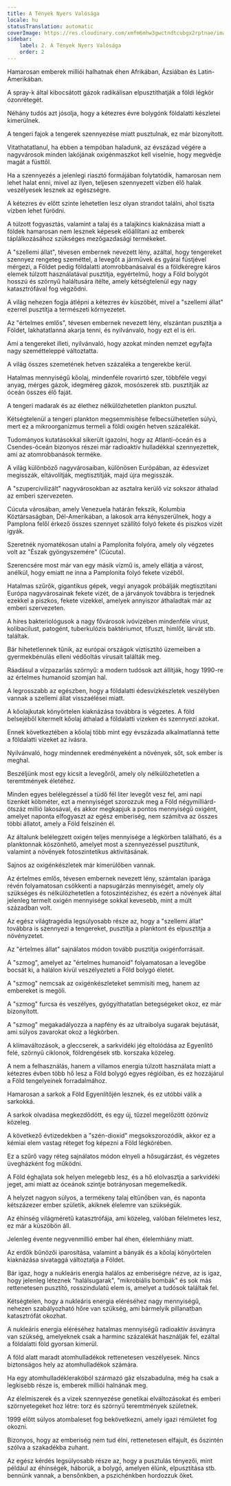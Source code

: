 ```yaml
---
title: A Tények Nyers Valósága
locale: hu
statusTranslation: automatic
coverImage: https://res.cloudinary.com/xmfm6mhw3gwctndtcubgx2rptnae/image/upload/v1741354419/small_cover_la_gran_rebelion_28716e29d2.webp
sidebar:
    label: 2. A Tények Nyers Valósága
    order: 2
---
```

Hamarosan emberek milliói halhatnak éhen Afrikában, Ázsiában és Latin-Amerikában.

A spray-k által kibocsátott gázok radikálisan elpusztíthatják a földi légkör ózonrétegét.

Néhány tudós azt jósolja, hogy a kétezres évre bolygónk földalatti készletei kimerülnek.

A tengeri fajok a tengerek szennyezése miatt pusztulnak, ez már bizonyított.

Vitathatatlanul, ha ebben a tempóban haladunk, az évszázad végére a nagyvárosok minden lakójának oxigénmaszkot kell viselnie, hogy megvédje magát a füsttől.

Ha a szennyezés a jelenlegi riasztó formájában folytatódik, hamarosan nem lehet halat enni, mivel az ilyen, teljesen szennyezett vízben élő halak veszélyesek lesznek az egészségre.

A kétezres év előtt szinte lehetetlen lesz olyan strandot találni, ahol tiszta vízben lehet fürödni.

A túlzott fogyasztás, valamint a talaj és a talajkincs kiaknázása miatt a földek hamarosan nem lesznek képesek előállítani az emberek táplálkozásához szükséges mezőgazdasági termékeket.

A "szellemi állat", tévesen embernek nevezett lény, azáltal, hogy tengereket szennyez rengeteg szeméttel, a levegőt a járművek és gyárai füstjével mérgezi, a Földet pedig földalatti atomrobbanásaival és a földkéregre káros elemek túlzott használatával pusztítja, egyértelmű, hogy a Föld bolygót hosszú és szörnyű haláltusára ítélte, amely kétségtelenül egy nagy katasztrófával fog végződni.

A világ nehezen fogja átlépni a kétezres év küszöbét, mivel a "szellemi állat" ezerrel pusztítja a természeti környezetet.

Az "értelmes emlős", tévesen embernek nevezett lény, elszántan pusztítja a Földet, lakhatatlanná akarja tenni, és nyilvánvaló, hogy ezt el is éri.

Ami a tengereket illeti, nyilvánvaló, hogy azokat minden nemzet egyfajta nagy szemétteleppé változtatta.

A világ összes szemetének hetven százaléka a tengerekbe kerül.

Hatalmas mennyiségű kőolaj, mindenféle rovarirtó szer, többféle vegyi anyag, mérges gázok, idegméreg gázok, mosószerek stb. pusztítják az óceán összes élő faját.

A tengeri madarak és az élethez nélkülözhetetlen plankton pusztul.

Kétségtelenül a tengeri plankton megsemmisítése felbecsülhetetlen súlyú, mert ez a mikroorganizmus termeli a földi oxigén hetven százalékát.

Tudományos kutatásokkal sikerült igazolni, hogy az Atlanti-óceán és a Csendes-óceán bizonyos részei már radioaktív hulladékkal szennyezettek, ami az atomrobbanások terméke.

A világ különböző nagyvárosaiban, különösen Európában, az édesvizet megisszák, eltávolítják, megtisztítják, majd újra megisszák.

A "szupercivilizált" nagyvárosokban az asztalra kerülő víz sokszor áthalad az emberi szervezeten.

Cúcuta városában, amely Venezuela határán fekszik, Kolumbia Köztársaságban, Dél-Amerikában, a lakosok arra kényszerülnek, hogy a Pamplona felől érkező összes szennyet szállító folyó fekete és piszkos vizét igyák.

Szeretnék nyomatékosan utalni a Pamplonita folyóra, amely oly végzetes volt az "Észak gyöngyszemére" (Cúcuta).

Szerencsére most már van egy másik vízmű is, amely ellátja a várost, anélkül, hogy emiatt ne inna a Pamplonita folyó fekete vizéből.

Hatalmas szűrők, gigantikus gépek, vegyi anyagok próbálják megtisztítani Európa nagyvárosainak fekete vizét, de a járványok továbbra is terjednek ezekkel a piszkos, fekete vizekkel, amelyek annyiszor áthaladtak már az emberi szervezeten.

A híres bakteriológusok a nagy fővárosok ivóvizében mindenféle vírust, kolibacilust, patogént, tuberkulózis baktériumot, tífuszt, himlőt, lárvát stb. találtak.

Bár hihetetlennek tűnik, az európai országok víztisztító üzemeiben a gyermekbénulás elleni védőoltás vírusait találták meg.

Ráadásul a vízpazarlás szörnyű: a modern tudósok azt állítják, hogy 1990-re az értelmes humanoid szomjan hal.

A legrosszabb az egészben, hogy a földalatti édesvízkészletek veszélyben vannak a szellemi állat visszaélései miatt.

A kőolajkutak könyörtelen kiaknázása továbbra is végzetes. A föld belsejéből kitermelt kőolaj áthalad a földalatti vizeken és szennyezi azokat.

Ennek következtében a kőolaj több mint egy évszázada alkalmatlanná tette a földalatti vizeket az ivásra.

Nyilvánvaló, hogy mindennek eredményeként a növények, sőt, sok ember is meghal.

Beszéljünk most egy kicsit a levegőről, amely oly nélkülözhetetlen a teremtmények életéhez.

Minden egyes belélegzéssel a tüdő fél liter levegőt vesz fel, ami napi tizenkét köbméter, ezt a mennyiséget szorozzuk meg a Föld négymilliárd-ötszáz millió lakosával, és akkor megkapjuk a pontos mennyiségű oxigént, amelyet naponta elfogyaszt az egész emberiség, nem számítva az összes többi állatot, amely a Föld felszínén él.

Az általunk belélegzett oxigén teljes mennyisége a légkörben található, és a planktonnak köszönhető, amelyet most a szennyezéssel pusztítunk, valamint a növények fotoszintetikus aktivitásának.

Sajnos az oxigénkészletek már kimerülőben vannak.

Az értelmes emlős, tévesen embernek nevezett lény, számtalan iparága révén folyamatosan csökkenti a napsugárzás mennyiségét, amely oly szükséges és nélkülözhetetlen a fotoszintézishez, és ezért a növények által jelenleg termelt oxigén mennyisége sokkal kevesebb, mint a múlt században volt.

Az egész világtragédia legsúlyosabb része az, hogy a "szellemi állat" továbbra is szennyezi a tengereket, pusztítja a planktont és elpusztítja a növényzetet.

Az "értelmes állat" sajnálatos módon tovább pusztítja oxigénforrásait.

A "szmog", amelyet az "értelmes humanoid" folyamatosan a levegőbe bocsát ki, a halálon kívül veszélyezteti a Föld bolygó életét.

A "szmog" nemcsak az oxigénkészleteket semmisíti meg, hanem az embereket is megöli.

A "szmog" furcsa és veszélyes, gyógyíthatatlan betegségeket okoz, ez már bizonyított.

A "szmog" megakadályozza a napfény és az ultraibolya sugarak bejutását, ami súlyos zavarokat okoz a légkörben.

A klímaváltozások, a gleccserek, a sarkvidéki jég eltolódása az Egyenlítő felé, szörnyű ciklonok, földrengések stb. korszaka közeleg.

A nem a felhasználás, hanem a villamos energia túlzott használata miatt a kétezres évben több hő lesz a Föld bolygó egyes régióiban, és ez hozzájárul a Föld tengelyeinek forradalmához.

Hamarosan a sarkok a Föld Egyenlítőjén lesznek, és ez utóbbi válik a sarkokká.

A sarkok olvadása megkezdődött, és egy új, tűzzel megelőzött özönvíz közeleg.

A következő évtizedekben a "szén-dioxid" megsokszorozódik, akkor ez a kémiai elem vastag réteget fog képezni a Föld légkörében.

Ez a szűrő vagy réteg sajnálatos módon elnyeli a hősugárzást, és végzetes üvegházként fog működni.

A Föld éghajlata sok helyen melegebb lesz, és a hő elolvasztja a sarkvidéki jeget, ami miatt az óceánok szintje botrányosan megemelkedik.

A helyzet nagyon súlyos, a termékeny talaj eltűnőben van, és naponta kétszázezer ember születik, akiknek élelemre van szükségük.

Az éhínség világméretű katasztrófája, ami közeleg, valóban félelmetes lesz, ez már a küszöbön áll.

Jelenleg évente negyvenmillió ember hal éhen, élelemhiány miatt.

Az erdők bűnözői iparosítása, valamint a bányák és a kőolaj könyörtelen kiaknázása sivataggá változtatja a Földet.

Bár igaz, hogy a nukleáris energia halálos az emberiségre nézve, az is igaz, hogy jelenleg léteznek "halálsugarak", "mikrobiális bombák" és sok más rettenetesen pusztító, rosszindulatú elem is, amelyet a tudósok találtak fel.

Kétségtelen, hogy a nukleáris energia eléréséhez nagy mennyiségű, nehezen szabályozható hőre van szükség, ami bármelyik pillanatban katasztrófát okozhat.

A nukleáris energia eléréséhez hatalmas mennyiségű radioaktív ásványra van szükség, amelyeknek csak a harminc százalékát használják fel, ezáltal a földalatti föld gyorsan kimerül.

A föld alatt maradt atomhulladékok rettenetesen veszélyesek. Nincs biztonságos hely az atomhulladékok számára.

Ha egy atomhulladéklerakóból származó gáz elszabadulna, még ha csak a legkisebb része is, emberek milliói halnának meg.

Az élelmiszerek és a vizek szennyezése genetikai elváltozásokat és emberi szörnyetegeket hoz létre: torz és szörnyű teremtmények születnek.

1999 előtt súlyos atombaleset fog bekövetkezni, amely igazi rémületet fog okozni.

Bizonyos, hogy az emberiség nem tud élni, rettenetesen elfajult, és őszintén szólva a szakadékba zuhant.

Az egész kérdés legsúlyosabb része az, hogy a pusztulás tényezői, mint például az éhínségek, háborúk, a bolygó, amelyen élünk, elpusztítása stb. bennünk vannak, a bensőnkben, a pszichénkben hordozzuk őket.

